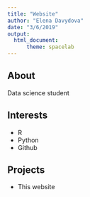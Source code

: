 ```yaml
---
title: "Website"
author: "Elena Davydova"
date: "3/6/2019"
output:
  html_document:
      theme: spacelab
---
```

## About
Data science student


## Interests

* R
* Python
* Github

## Projects

* This website
